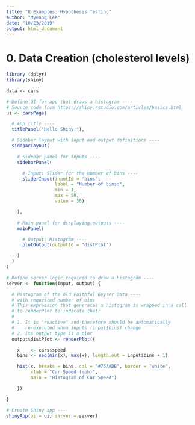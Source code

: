 ```yaml
---
title: "R Examples: Hypothesis Testing"
author: "Myeong Lee" 
date: "10/23/2019"
output: html_document
---
```


# 0. Data Creation (cholesterol levels)
```r
library (dplyr)
library(shiny)

data <- cars

# Define UI for app that draws a histogram ----
# Source code from https://shiny.rstudio.com/articles/basics.html
ui <- carsPage(

  # App title ----
  titlePanel("Hello Shiny!"),

  # Sidebar layout with input and output definitions ----
  sidebarLayout(

    # Sidebar panel for inputs ----
    sidebarPanel(

      # Input: Slider for the number of bins ----
      sliderInput(inputId = "bins",
                  label = "Number of bins:",
                  min = 1,
                  max = 50,
                  value = 30)

    ),

    # Main panel for displaying outputs ----
    mainPanel(

      # Output: Histogram ----
      plotOutput(outputId = "distPlot")

    )
  )
)

# Define server logic required to draw a histogram ----
server <- function(input, output) {

  # Histogram of the Old Faithful Geyser Data ----
  # with requested number of bins
  # This expression that generates a histogram is wrapped in a call
  # to renderPlot to indicate that:
  #
  # 1. It is "reactive" and therefore should be automatically
  #    re-executed when inputs (input$bins) change
  # 2. Its output type is a plot
  output$distPlot <- renderPlot({

    x    <- cars$speed
    bins <- seq(min(x), max(x), length.out = input$bins + 1)

    hist(x, breaks = bins, col = "#75AADB", border = "white",
         xlab = "Car Speed (mph)",
         main = "Histogram of Car Speed")

    })

}

# Create Shiny app ----
shinyApp(ui = ui, server = server)

```

